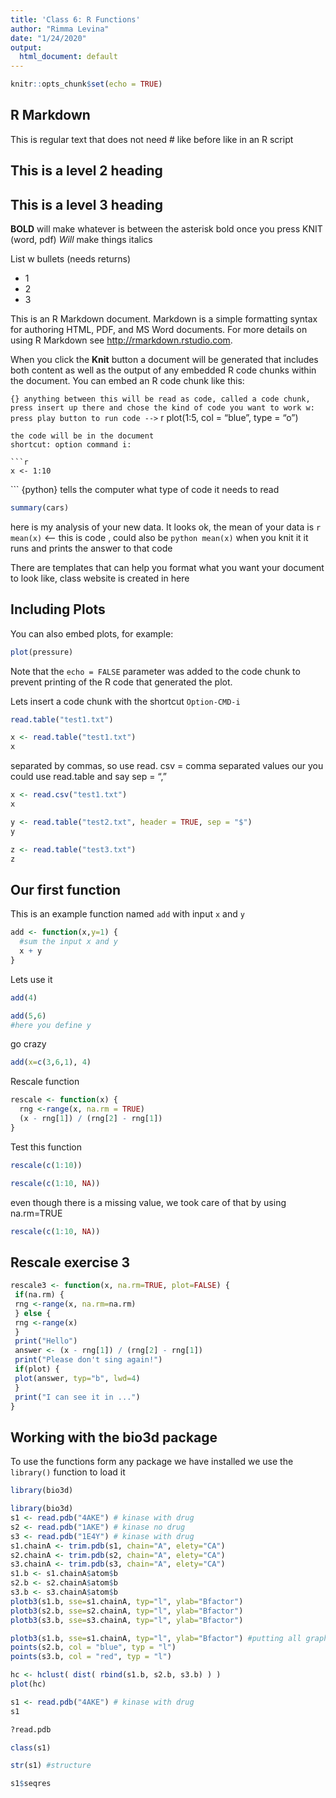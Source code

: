 ```yaml
---
title: 'Class 6: R Functions'
author: "Rimma Levina"
date: "1/24/2020"
output:
  html_document: default
---
```


```r
knitr::opts_chunk$set(echo = TRUE)
```

## R Markdown
This is regular text that does not need # like before like in an R script

## This is a level 2 heading

## This is a level 3 heading
**BOLD** will make whatever is between the asterisk bold once you press KNIT (word, pdf)
*Will* make things italics

List w bullets (needs returns)

- 1
- 2
- 3


This is an R Markdown document. Markdown is a simple formatting syntax for authoring HTML, PDF, and MS Word documents. For more details on using R Markdown see <http://rmarkdown.rstudio.com>.

When you click the **Knit** button a document will be generated that includes both content as well as the output of any embedded R code chunks within the document. You can embed an R code chunk like this:

``` {} anything between this will be read as code, called a code chunk, press insert up there and chose the kind of code you want to work w:
press play button to run code -->
``` r
plot(1:5, col = "blue", type = "o")
```
the code will be in the document 
shortcut: option command i:

```r
x <- 1:10
```

``` {python} tells the computer what type of code it needs to read


```r
summary(cars)
```
here is my analysis of your new data. It looks ok, the mean of your data is `r mean(x)` <-- this is code , could also be
`python mean(x)` when you knit it it runs and prints the answer to that code

There are templates that can help you format what you want your document to look like, class website is created in here

## Including Plots

You can also embed plots, for example:

```r
plot(pressure)
```

Note that the `echo = FALSE` parameter was added to the code chunk to prevent printing of the R code that generated the plot.




Lets insert a code chunk with the shortcut `Option-CMD-i`

```r
read.table("test1.txt")
```

```r
x <- read.table("test1.txt")
x
```
separated by commas, so use read. csv = comma separated values 
our you could use read.table and say sep = ","
```r
x <- read.csv("test1.txt")
x
```


```r
y <- read.table("test2.txt", header = TRUE, sep = "$")
y
```

```r
z <- read.table("test3.txt")
z
```


## Our first function
This is an example function named `add` with input `x` and `y`

```r
add <- function(x,y=1) {
  #sum the input x and y
  x + y
}
```

Lets use it

```r
add(4)
```

```r
add(5,6)
#here you define y
```

go crazy

```r
add(x=c(3,6,1), 4)
```


Rescale function

```r
rescale <- function(x) {
  rng <-range(x, na.rm = TRUE)  
  (x - rng[1]) / (rng[2] - rng[1])
}

```

Test this function

```r
rescale(c(1:10))
```

```r
rescale(c(1:10, NA))
```

even though there is a missing value, we took care of that by using na.rm=TRUE
```r
rescale(c(1:10, NA))
```



## Rescale exercise 3

```r
rescale3 <- function(x, na.rm=TRUE, plot=FALSE) {
 if(na.rm) {
 rng <-range(x, na.rm=na.rm)
 } else {
 rng <-range(x)
 }
 print("Hello")
 answer <- (x - rng[1]) / (rng[2] - rng[1])
 print("Please don't sing again!")
 if(plot) {
 plot(answer, typ="b", lwd=4)
 }
 print("I can see it in ...")
}
```

## Working with the bio3d package


To use the functions form any package we have installed we use the `library()` function to load it

```r
library(bio3d)
```


```r
library(bio3d)
s1 <- read.pdb("4AKE") # kinase with drug
s2 <- read.pdb("1AKE") # kinase no drug
s3 <- read.pdb("1E4Y") # kinase with drug
s1.chainA <- trim.pdb(s1, chain="A", elety="CA")
s2.chainA <- trim.pdb(s2, chain="A", elety="CA")
s3.chainA <- trim.pdb(s3, chain="A", elety="CA")
s1.b <- s1.chainA$atom$b
s2.b <- s2.chainA$atom$b
s3.b <- s3.chainA$atom$b
plotb3(s1.b, sse=s1.chainA, typ="l", ylab="Bfactor")
plotb3(s2.b, sse=s2.chainA, typ="l", ylab="Bfactor")
plotb3(s3.b, sse=s3.chainA, typ="l", ylab="Bfactor")
```

```r
plotb3(s1.b, sse=s1.chainA, typ="l", ylab="Bfactor") #putting all graphs into 1
points(s2.b, col = "blue", typ = "l")
points(s3.b, col = "red", typ = "l")
```







```r
hc <- hclust( dist( rbind(s1.b, s2.b, s3.b) ) )
plot(hc)
```


```r
s1 <- read.pdb("4AKE") # kinase with drug
s1
```

```r
?read.pdb
```

```r
class(s1)
```

```r
str(s1) #structure
```


```r
s1$seqres
```




















